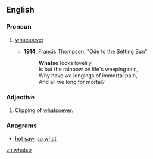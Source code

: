 ==English==

===Pronoun===
{{en-pron}}

# {{label|en|obsolete}} [[whatsoever]]
#* '''1914''', [[w:Francis Thompson|Francis Thompson]], "Ode to the Setting Sun"
#*: '''Whatso''' looks lovelily<br>Is but the rainbow on life's weeping rain,<br>Why have we longings of immortal pain,<br>And all we long for mortal?

===Adjective===
{{en-adj|-}}

# {{label|en|obsolete}} Clipping of [[whatsoever]]. {{rfex|lang=en}}

===Anagrams===
* [[hot saw#English|hot saw]], [[so what#English|so what]]

[[zh:whatso]]